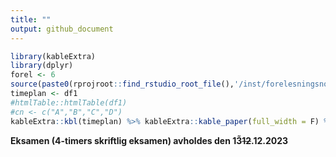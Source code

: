 ```yaml
---
title: ""
output: github_document
---
```





```r
library(kableExtra)
library(dplyr)
forel <- 6
source(paste0(rprojroot::find_rstudio_root_file(),'/inst/forelesningsnotater/timeplan.R'))
timeplan <- df1
#htmlTable::htmlTable(df1)
#cn <- c("A","B","C","D")
kableExtra::kbl(timeplan) %>% kableExtra::kable_paper(full_width = F) %>% kableExtra::row_spec(forel, bold = T)
```

**Eksamen (4-timers skriftlig eksamen) avholdes den 13̃~~12~~.12.2023**


